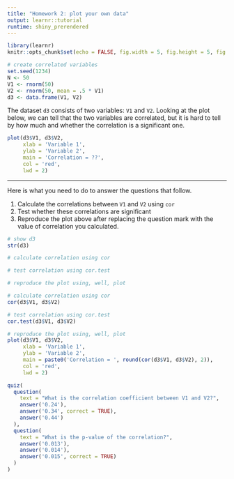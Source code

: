 ```yaml
---
title: "Homework 2: plot your own data"
output: learnr::tutorial
runtime: shiny_prerendered
---
```


```r
library(learnr)
knitr::opts_chunk$set(echo = FALSE, fig.width = 5, fig.height = 5, fig.align = 'center')

# create correlated variables
set.seed(1234)
N <- 50
V1 <- rnorm(50)
V2 <- rnorm(50, mean = .5 * V1)
d3 <- data.frame(V1, V2)
```

The dataset `d3` consists of two variables: `V1` and `V2`. Looking at the plot 
below, we can tell that the two variables are correlated, but it is hard to tell
by how much and whether the correlation is a significant one.

```r
plot(d3$V1, d3$V2,
     xlab = 'Variable 1',
     ylab = 'Variable 2',
     main = 'Correlation = ??',
     col = 'red',
     lwd = 2)
```

---

Here is what you need to do to answer the questions that follow.

1. Calculate the correlations between `V1` and `V2` using `cor`
2. Test whether these correlations are significant
3. Reproduce the plot above after replacing the question mark with the value of
correlation you calculated.

```r
# show d3
str(d3)

# calculate correlation using cor

# test correlation using cor.test

# reproduce the plot using, well, plot
```

```r
# calculate correlation using cor
cor(d3$V1, d3$V2)

# test correlation using cor.test
cor.test(d3$V1, d3$V2)

# reproduce the plot using, well, plot
plot(d3$V1, d3$V2,
     xlab = 'Variable 1',
     ylab = 'Variable 2',
     main = paste0('Correlation = ', round(cor(d3$V1, d3$V2), 2)),
     col = 'red',
     lwd = 2)
```

```r
quiz(
  question(
    text = "What is the correlation coefficient between V1 and V2?",
    answer('0.24'),
    answer('0.34', correct = TRUE),
    answer('0.44')
  ),
  question(
    text = "What is the p-value of the correlation?",
    answer('0.013'),
    answer('0.014'),
    answer('0.015', correct = TRUE)
  )
)
```